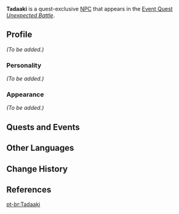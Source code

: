 {{Meta
<!-- Remove this template after adding the missing info -->
|missing_NPC_profile  = yes
<!--
|missing_NPC_idle     = yes
|missing_NPC_dialogue = yes
-->
}}
{{Character Infobox
|type             = Quest NPC
|image            = NPC Tadaaki.png
|region           = Inazuma

|ancestry         = <!-- Clan/family -->
|father           = 
|mother           = 
|spouse           = 
|sibling          = 
|child            = 
|relative         = 

|voiceEN          = [https://linktr.ee/marcodmeatball Marco "Meatball" Domenico]<ref>Twitter: [https://twitter.com/Marcodmeatball/status/1623645441039400962 EN VA Self Announcement]</ref>
|voiceCN          = 
|voiceJP          = 
|dialoguereward   = 
}}
'''Tadaaki''' is a quest-exclusive [[NPC]] that appears in the [[Event Quest]] ''[[Unexpected Battle]]''.
<!--
==Location==
{{subst:#tag:gallery|
NPC Location {{subst:PAGENAME}}.png{{subst:!}}{{subst:PAGENAME}}'s location
NPC Location {{subst:PAGENAME}} Context.png{{subst:!}}Additional context
}}
-->
==Profile==
<!--Detailed story/lore information goes here.-->
''(To be added.)''

===Personality===
''(To be added.)''

===Appearance===
<!--Keep appearance section short and concise. Limit to 2 paragraphs with 3-4 sentences each.-->
''(To be added.)''

==Quests and Events==
{{Quests and Events}}
<!--
==Trivia==
* 
-->
==Other Languages==
{{Other Languages
|default_hidden=1
|en      = Tadaaki
|zhs     = 忠明
|zhs_rm  = Zhōngmíng
|zht     = 忠明
|zht_rm  = Zhōngmíng
|zh_tl   = 
|ja      = 忠明
|ja_rm   = Tadaaki
|ko      = 타다아키
|es      = Tadaaki
|fr      = Tadaaki
|ru      = Тадааки
|ru_tl   = 
|th      = Tadaaki
|vi      = Tadaaki
|de      = Tadaaki
|id      = Tadaaki
|pt      = Tadaaki
|tr      = Tadaaki
|it      = Tadaaki
}}

==Change History==
{{Change History|3.4}}

==References==
{{Reflist}}

[[pt-br:Tadaaki]]